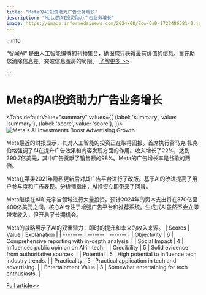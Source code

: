 ```yaml
---
title: "Meta的AI投资助力广告业务增长"
description: "Meta的AI投资助力广告业务增长"
image: https://image.informedainews.com/2024/08/Eco-6sD-1722486581-0.jpg
---
```



:::info

“智闻AI“ 是由人工智能编撰的刊物集合，确保您只获得最有价值的信息，旨在助您消除信息差，突破信息茧房的局限。  [了解更多 >>](/)

:::

# Meta的AI投资助力广告业务增长


<Tabs
	defaultValue="summary"
	values={[
	{label: 'summary', value: 'summary'},
	{label: 'score', value: 'score'},
]}>
<TabItem value="summary">
<img
  src="https://image.informedainews.com/2024/08/Eco-6sD-1722486581-0.jpg"
  alt="Meta's AI Investments Boost Advertising Growth"
/>



Meta最近的财报显示，其对人工智能的投资正在取得回报。首席执行官马克·扎克伯格强调了AI在提升广告效果和内容发现方面的作用。收入增长了22%，达到390.7亿美元，其中广告贡献了销售额的98%。Meta的广告增长率是谷歌的两倍。

Meta在苹果2021年隐私更新后对其广告平台进行了改版。基于AI的改进提高了用户参与度和广告表现。分析师指出，AI投资立即带来了回报。

Meta继续在AI和元宇宙领域进行大量投资。预计2024年的资本支出将在370亿至400亿美元之间。核心AI专注于增强广告平台和推荐系统。生成式AI虽然不会立即带来收入，但开启了长期机会。

Meta的战略展示了AI的双重潜力：即时的提升和未来的收入来源。
</TabItem>
<TabItem value="score">
	| Scores     | Value   | Explanation |
	| -------- | ------- | ------- |
	| Objectivity  | 6    | Comprehensive reporting with in-depth analysis.    |
	| Social Impact | 4     | Influences public opinion on AI in tech.    |
	| Credibility    | 5    | Solid evidence from authoritative sources.    |
	| Potential    | 5    | High potential to influence tech industry trends.    |
	| Practicality    | 5    | Practical application in tech and advertising.    |
	| Entertainment Value    | 3    | Somewhat entertaining for tech enthusiasts.    |
</TabItem>
</Tabs>

[Full article>>](https://www.cnbc.com/2024/07/31/meta-advertising-growth-proof-that-hefty-ai-spending-is-paying-off.html)
